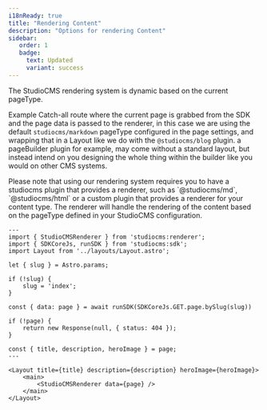 ```yaml
---
i18nReady: true
title: "Rendering Content"
description: "Options for rendering Content"
sidebar:
   order: 1
   badge:
     text: Updated
     variant: success
---
```



The StudioCMS rendering system is dynamic based on the current pageType.

Example Catch-all route where the current page is grabbed from the SDK and the page data is passed to the renderer, in this case we are using the default `studiocms/markdown` pageType configured in the page settings, and wrapping that in a Layout like we do with the `@studiocms/blog` plugin. a pageBuilder plugin for example, may come without a standard layout, but instead intend on you designing the whole thing within the builder like you would on other CMS systems.

<Aside>
Please note that using our rendering system requires you to have a studiocms plugin that provides a renderer, such as `@studiocms/md`, `@studiocms/html` or a custom plugin that provides a renderer for your content type. The renderer will handle the rendering of the content based on the pageType defined in your StudioCMS configuration.
</Aside>

```astro title="src/pages/[...slug].astro"
---
import { StudioCMSRenderer } from 'studiocms:renderer';
import { SDKCoreJs, runSDK } from 'studiocms:sdk';
import Layout from '../layouts/Layout.astro';

let { slug } = Astro.params;

if (!slug) {
	slug = 'index';
}

const { data: page } = await runSDK(SDKCoreJs.GET.page.bySlug(slug))

if (!page) {
	return new Response(null, { status: 404 });
}

const { title, description, heroImage } = page;
---

<Layout title={title} description={description} heroImage={heroImage}>
	<main>
		<StudioCMSRenderer data={page} />
	</main>
</Layout>
```